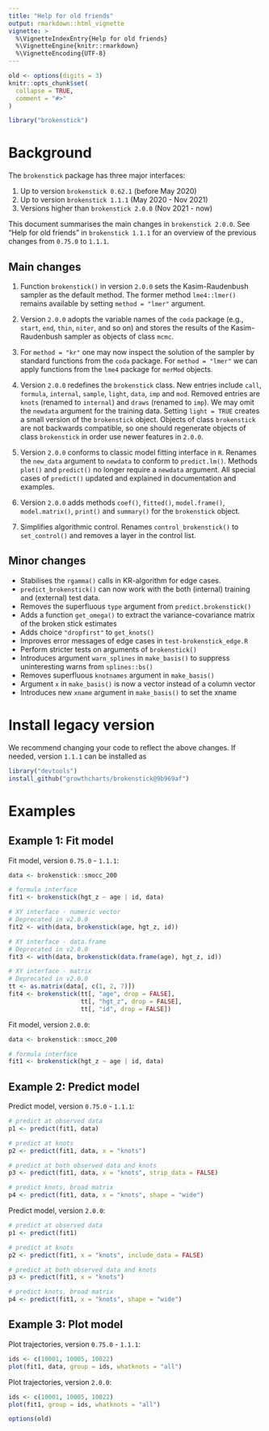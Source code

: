 ```yaml
---
title: "Help for old friends"
output: rmarkdown::html_vignette
vignette: >
  %\VignetteIndexEntry{Help for old friends}
  %\VignetteEngine{knitr::rmarkdown}
  %\VignetteEncoding{UTF-8}
---
```



```r
old <- options(digits = 3)
knitr::opts_chunk$set(
  collapse = TRUE,
  comment = "#>"
)
```

```r
library("brokenstick")
```

# Background

The `brokenstick` package has three major interfaces:

1. Up to version `brokenstick 0.62.1` (before May 2020) 
2. Up to version `brokenstick 1.1.1` (May 2020 - Nov 2021) 
3. Versions higher than `brokenstick 2.0.0` (Nov 2021 - now)

This document summarises the main changes in `brokenstick 2.0.0`. See "Help for old friends" in `brokenstick 1.1.1` for an overview of the previous changes from `0.75.0` to `1.1.1`.

## Main changes

1. Function `brokenstick()` in version `2.0.0` sets the Kasim-Raudenbush sampler as the default method. The former method `lme4::lmer()` remains available by setting `method = "lmer"` argument. 

2. Version `2.0.0` adopts the variable names of the `coda` package (e.g., `start`, `end`, `thin`, `niter`, and so on) and stores the results of the Kasim-Raudenbush sampler as objects of class `mcmc`. 

3. For `method = "kr"` one may now inspect the solution of the sampler by standard functions from the `coda` package. For `method = "lmer"` we can apply functions from the `lme4` package for `merMod` objects. 

4. Version `2.0.0` redefines the `brokenstick` class. New entries include `call`, `formula`, `internal`, `sample`, `light`, `data`, `imp` and `mod`. Removed entries are `knots` (renamed to `internal`) and `draws` (renamed to `imp`). We may omit the `newdata` argument for the training data. Setting `light = TRUE` creates a small version of the `brokenstick` object. Objects of class `brokenstick` are not backwards compatible, so one should regenerate objects of class `brokenstick` in order use newer features in `2.0.0`.

5. Version `2.0.0` conforms to classic model fitting interface in `R`. Renames the `new_data` argument to `newdata` to conform to `predict.lm()`. Methods `plot()` and `predict()` no longer require a `newdata` argument. All special cases of `predict()` updated and explained in documentation and examples.

6. Version `2.0.0` adds methods `coef()`, `fitted()`, `model.frame()`, `model.matrix()`, `print()` and `summary()` for the `brokenstick` object.

7. Simplifies algorithmic control. Renames `control_brokenstick()` to `set_control()` and removes a layer in the control list.

## Minor changes

- Stabilises the `rgamma()` calls in KR-algorithm for edge cases.
- `predict_brokenstick()` can now work with the both (internal) training and (external) test data. 
- Removes the superfluous `type` argument from `predict.brokenstick()`
- Adds a function `get_omega()` to extract the variance-covariance matrix of the broken stick estimates
- Adds choice `"dropfirst"` to `get_knots()`
- Improves error messages of edge cases in `test-brokenstick_edge.R`
- Perform stricter tests on arguments of `brokenstick()`
- Introduces argument `warn_splines` in `make_basis()` to suppress uninteresting warns from `splines::bs()`
- Removes superfluous `knotnames` argument in `make_basis()`
- Argument `x` in `make_basis()` is now a vector instead of a column vector
- Introduces new `xname` argument in `make_basis()` to set the xname


# Install legacy version

We recommend changing your code to reflect the above changes. If needed, version `1.1.1` can be installed as

```r
library("devtools")
install_github("growthcharts/brokenstick@9b969af")
```

# Examples

## Example 1: Fit model

Fit model, version `0.75.0` - `1.1.1`:

```r
data <- brokenstick::smocc_200

# formula interface
fit1 <- brokenstick(hgt_z ~ age | id, data)

# XY interface - numeric vector
# Deprecated in v2.0.0
fit2 <- with(data, brokenstick(age, hgt_z, id))

# XY interface - data.frame
# Deprecated in v2.0.0
fit3 <- with(data, brokenstick(data.frame(age), hgt_z, id))

# XY interface - matrix
# Deprecated in v2.0.0
tt <- as.matrix(data[, c(1, 2, 7)])
fit4 <- brokenstick(tt[, "age", drop = FALSE],
                    tt[, "hgt_z", drop = FALSE],
                    tt[, "id", drop = FALSE])
```

Fit model, version `2.0.0`:


```r
data <- brokenstick::smocc_200

# formula interface
fit1 <- brokenstick(hgt_z ~ age | id, data)
```


## Example 2: Predict model

Predict model, version `0.75.0` - `1.1.1`:

```r
# predict at observed data
p1 <- predict(fit1, data)

# predict at knots
p2 <- predict(fit1, data, x = "knots")

# predict at both observed data and knots
p3 <- predict(fit1, data, x = "knots", strip_data = FALSE)

# predict knots, broad matrix
p4 <- predict(fit1, data, x = "knots", shape = "wide")
```

Predict model, version `2.0.0`:

```r
# predict at observed data
p1 <- predict(fit1)

# predict at knots
p2 <- predict(fit1, x = "knots", include_data = FALSE)

# predict at both observed data and knots
p3 <- predict(fit1, x = "knots")

# predict knots, broad matrix
p4 <- predict(fit1, x = "knots", shape = "wide")
```

## Example 3: Plot model

Plot trajectories, version `0.75.0` - `1.1.1`:

```r
ids <- c(10001, 10005, 10022)
plot(fit1, data, group = ids, whatknots = "all")
```

Plot trajectories, version `2.0.0`:

```r
ids <- c(10001, 10005, 10022)
plot(fit1, group = ids, whatknots = "all")
```

```r
options(old)
```

